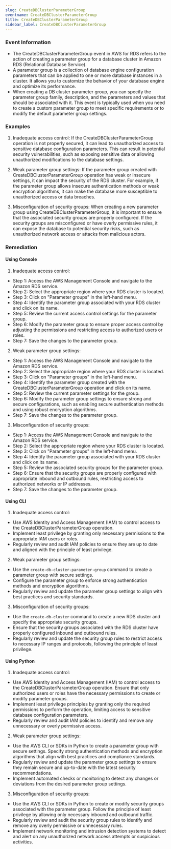 ```yaml
--- 
slug: CreateDBClusterParameterGroup
eventname: CreateDBClusterParameterGroup
title: CreateDBClusterParameterGroup
sidebar_label: CreateDBClusterParameterGroup
---
```

                       
### Event Information

- The CreateDBClusterParameterGroup event in AWS for RDS refers to the action of creating a parameter group for a database cluster in Amazon RDS (Relational Database Service).
- A parameter group is a collection of database engine configuration parameters that can be applied to one or more database instances in a cluster. It allows you to customize the behavior of your database engine and optimize its performance.
- When creating a DB cluster parameter group, you can specify the parameter group family, description, and the parameters and values that should be associated with it. This event is typically used when you need to create a custom parameter group to meet specific requirements or to modify the default parameter group settings.


### Examples

1. Inadequate access control: If the CreateDBClusterParameterGroup operation is not properly secured, it can lead to unauthorized access to sensitive database configuration parameters. This can result in potential security vulnerabilities, such as exposing sensitive data or allowing unauthorized modifications to the database settings.

2. Weak parameter group settings: If the parameter group created with CreateDBClusterParameterGroup operation has weak or insecure settings, it can impact the security of the RDS cluster. For example, if the parameter group allows insecure authentication methods or weak encryption algorithms, it can make the database more susceptible to unauthorized access or data breaches.

3. Misconfiguration of security groups: When creating a new parameter group using CreateDBClusterParameterGroup, it is important to ensure that the associated security groups are properly configured. If the security groups are misconfigured or have overly permissive rules, it can expose the database to potential security risks, such as unauthorized network access or attacks from malicious actors.

### Remediation

#### Using Console

1. Inadequate access control:
- Step 1: Access the AWS Management Console and navigate to the Amazon RDS service.
- Step 2: Select the appropriate region where your RDS cluster is located.
- Step 3: Click on "Parameter groups" in the left-hand menu.
- Step 4: Identify the parameter group associated with your RDS cluster and click on its name.
- Step 5: Review the current access control settings for the parameter group.
- Step 6: Modify the parameter group to ensure proper access control by adjusting the permissions and restricting access to authorized users or roles.
- Step 7: Save the changes to the parameter group.

2. Weak parameter group settings:
- Step 1: Access the AWS Management Console and navigate to the Amazon RDS service.
- Step 2: Select the appropriate region where your RDS cluster is located.
- Step 3: Click on "Parameter groups" in the left-hand menu.
- Step 4: Identify the parameter group created with the CreateDBClusterParameterGroup operation and click on its name.
- Step 5: Review the current parameter settings for the group.
- Step 6: Modify the parameter group settings to ensure strong and secure configurations, such as enabling secure authentication methods and using robust encryption algorithms.
- Step 7: Save the changes to the parameter group.

3. Misconfiguration of security groups:
- Step 1: Access the AWS Management Console and navigate to the Amazon RDS service.
- Step 2: Select the appropriate region where your RDS cluster is located.
- Step 3: Click on "Parameter groups" in the left-hand menu.
- Step 4: Identify the parameter group associated with your RDS cluster and click on its name.
- Step 5: Review the associated security groups for the parameter group.
- Step 6: Ensure that the security groups are properly configured with appropriate inbound and outbound rules, restricting access to authorized networks or IP addresses.
- Step 7: Save the changes to the parameter group.

#### Using CLI

1. Inadequate access control:
- Use AWS Identity and Access Management (IAM) to control access to the CreateDBClusterParameterGroup operation.
- Implement least privilege by granting only necessary permissions to the appropriate IAM users or roles.
- Regularly review and audit IAM policies to ensure they are up to date and aligned with the principle of least privilege.

2. Weak parameter group settings:
- Use the `create-db-cluster-parameter-group` command to create a parameter group with secure settings.
- Configure the parameter group to enforce strong authentication methods and encryption algorithms.
- Regularly review and update the parameter group settings to align with best practices and security standards.

3. Misconfiguration of security groups:
- Use the `create-db-cluster` command to create a new RDS cluster and specify the appropriate security groups.
- Ensure that the security groups associated with the RDS cluster have properly configured inbound and outbound rules.
- Regularly review and update the security group rules to restrict access to necessary IP ranges and protocols, following the principle of least privilege.

#### Using Python

1. Inadequate access control:
- Use AWS Identity and Access Management (IAM) to control access to the CreateDBClusterParameterGroup operation. Ensure that only authorized users or roles have the necessary permissions to create or modify parameter groups.
- Implement least privilege principles by granting only the required permissions to perform the operation, limiting access to sensitive database configuration parameters.
- Regularly review and audit IAM policies to identify and remove any unnecessary or overly permissive access.

2. Weak parameter group settings:
- Use the AWS CLI or SDKs in Python to create a parameter group with secure settings. Specify strong authentication methods and encryption algorithms that align with best practices and compliance standards.
- Regularly review and update the parameter group settings to ensure they remain secure and up-to-date with the latest security recommendations.
- Implement automated checks or monitoring to detect any changes or deviations from the desired parameter group settings.

3. Misconfiguration of security groups:
- Use the AWS CLI or SDKs in Python to create or modify security groups associated with the parameter group. Follow the principle of least privilege by allowing only necessary inbound and outbound traffic.
- Regularly review and audit the security group rules to identify and remove any overly permissive or unnecessary rules.
- Implement network monitoring and intrusion detection systems to detect and alert on any unauthorized network access attempts or suspicious activities.


 